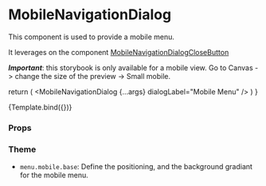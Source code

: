 
<Meta
  title="Components/Menu/MobileNavigationDialog"
  component={MobileNavigationDialog}
/>

# MobileNavigationDialog

This component is used to provide a mobile menu.

It leverages on the component [MobileNavigationDialogCloseButton](/docs/components-menu-MobileNavigationDialogCloseButton--default-story)

_**Important**_: this storybook is only available for a mobile view. Go to Canvas -> change the size of the preview -> Small mobile.

  return (
    <MenuProvider>
      <DrawerContainer>
        <HeaderMain title="Only mobile view!" />
        <MobileNavigationDialog {...args} dialogLabel="Mobile Menu" />
      </DrawerContainer>
    </MenuProvider>
  )
}

<Canvas>
  <Story name="Default">{Template.bind({})}</Story>
</Canvas>

### Props

<ArgsTable story="Default" />

### Theme

- `menu.mobile.base`: Define the positioning, and the background gradiant for the mobile menu.
